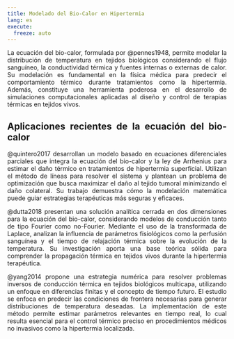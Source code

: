 ```yaml
---
title: Modelado del Bio-Calor en Hipertermia
lang: es
execute: 
  freeze: auto
---
```

::: {style="text-align: justify"}
La ecuación del bio-calor, formulada por @pennes1948, permite modelar la distribución de temperatura en tejidos biológicos considerando el flujo sanguíneo, la conductividad térmica y fuentes internas o externas de calor. Su modelación es fundamental en la física médica para predecir el comportamiento térmico durante tratamientos como la hipertermia. Además, constituye una herramienta poderosa en el desarrollo de simulaciones computacionales aplicadas al diseño y control de terapias térmicas en tejidos vivos.

## Aplicaciones recientes de la ecuación del bio-calor

@quintero2017 desarrollan un modelo basado en ecuaciones diferenciales parciales que integra la ecuación del bio-calor y la ley de Arrhenius para estimar el daño térmico en tratamientos de hipertermia superficial. Utilizan el método de líneas para resolver el sistema y plantean un problema de optimización que busca maximizar el daño al tejido tumoral minimizando el daño colateral. Su trabajo demuestra cómo la modelación matemática puede guiar estrategias terapéuticas más seguras y eficaces.

@dutta2018 presentan una solución analítica cerrada en dos dimensiones para la ecuación del bio-calor, considerando modelos de conducción tanto de tipo Fourier como no-Fourier. Mediante el uso de la transformada de Laplace, analizan la influencia de parámetros fisiológicos como la perfusión sanguínea y el tiempo de relajación térmica sobre la evolución de la temperatura. Su investigación aporta una base teórica sólida para comprender la propagación térmica en tejidos vivos durante la hipertermia terapéutica.

@yang2014 propone una estrategia numérica para resolver problemas inversos de conducción térmica en tejidos biológicos multicapa, utilizando un enfoque en diferencias finitas y el concepto de tiempo futuro. El estudio se enfoca en predecir las condiciones de frontera necesarias para generar distribuciones de temperatura deseadas. La implementación de este método permite estimar parámetros relevantes en tiempo real, lo cual resulta esencial para el control térmico preciso en procedimientos médicos no invasivos como la hipertermia localizada.
:::